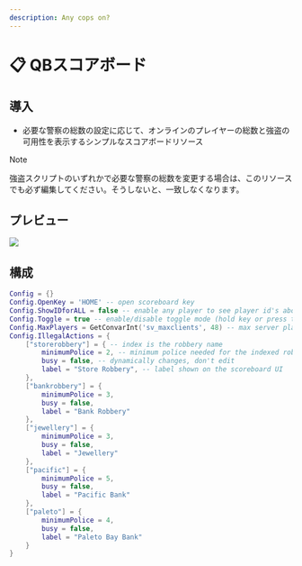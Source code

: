 ```yaml
---
description: Any cops on?
---
```


# 📋 QBスコアボード

## 導入

- 必要な警察の総数の設定に応じて、オンラインのプレイヤーの総数と強盗の可用性を表示するシンプルなスコアボードリソース

> [!NOTE]
> 強盗スクリプトのいずれかで必要な警察の総数を変更する場合は、このリソースでも必ず編集してください。そうしないと、一致しなくなります。

## プレビュー

![](/.gitbook/assets/serverinfo.png)

## 構成

```lua
Config = {}
Config.OpenKey = 'HOME' -- open scoreboard key
Config.ShowIDforALL = false -- enable any player to see player id's above head
Config.Toggle = true -- enable/disable toggle mode (hold key or press to show)
Config.MaxPlayers = GetConvarInt('sv_maxclients', 48) -- max server players
Config.IllegalActions = {
    ["storerobbery"] = { -- index is the robbery name
        minimumPolice = 2, -- minimum police needed for the indexed robbery
        busy = false, -- dynamically changes, don't edit
        label = "Store Robbery", -- label shown on the scoreboard UI
    },
    ["bankrobbery"] = {
        minimumPolice = 3,
        busy = false,
        label = "Bank Robbery"
    },
    ["jewellery"] = {
        minimumPolice = 3,
        busy = false,
        label = "Jewellery"
    },
    ["pacific"] = {
        minimumPolice = 5,
        busy = false,
        label = "Pacific Bank"
    },
    ["paleto"] = {
        minimumPolice = 4,
        busy = false,
        label = "Paleto Bay Bank"
    }
}
```
